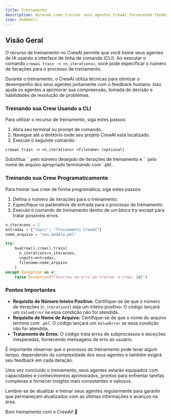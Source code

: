 ```yaml
---
title: Treinamento
description: Aprenda como treinar seus agentes CrewAI fornecendo feedback desde o início e obtenha resultados consistentes.
icon: dumbbell
---
```


## Visão Geral

O recurso de treinamento no CrewAI permite que você treine seus agentes de IA usando a interface de linha de comando (CLI). 
Ao executar o comando `crewai train -n <n_iterations>`, você pode especificar o número de iterações para o processo de treinamento.

Durante o treinamento, o CrewAI utiliza técnicas para otimizar o desempenho dos seus agentes juntamente com o feedback humano. 
Isso ajuda os agentes a aprimorar sua compreensão, tomada de decisão e habilidades de resolução de problemas.

### Treinando sua Crew Usando a CLI

Para utilizar o recurso de treinamento, siga estes passos:

1. Abra seu terminal ou prompt de comando.
2. Navegue até o diretório onde seu projeto CrewAI está localizado.
3. Execute o seguinte comando:

```shell
crewai train -n <n_iterations> <filename> (optional)
```
<Tip>
  Substitua `<n_iterations>` pelo número desejado de iterações de treinamento e `<filename>` pelo nome de arquivo apropriado terminando com `.pkl`.
</Tip>

### Treinando sua Crew Programaticamente

Para treinar sua crew de forma programática, siga estes passos:

1. Defina o número de iterações para o treinamento.
2. Especifique os parâmetros de entrada para o processo de treinamento.
3. Execute o comando de treinamento dentro de um bloco try-except para tratar possíveis erros.

```python Code
n_iteracoes = 2
entradas = {"topic": "Treinamento CrewAI"}
nome_arquivo = "seu_modelo.pkl"

try:
    SuaCrew().crew().train(
      n_iterations=n_iteracoes, 
      inputs=entradas, 
      filename=nome_arquivo
    )
except Exception as e:
    raise Exception(f"Ocorreu um erro ao treinar a crew: {e}")
```

### Pontos Importantes

- **Requisito de Número Inteiro Positivo:** Certifique-se de que o número de iterações (`n_iterations`) seja um inteiro positivo. O código lançará um `ValueError` se essa condição não for atendida.
- **Requisito de Nome de Arquivo:** Certifique-se de que o nome do arquivo termine com `.pkl`. O código lançará um `ValueError` se essa condição não for atendida.
- **Tratamento de Erros:** O código trata erros de subprocessos e exceções inesperadas, fornecendo mensagens de erro ao usuário.

É importante observar que o processo de treinamento pode levar algum tempo, dependendo da complexidade dos seus agentes e também exigirá seu feedback em cada iteração.

Uma vez concluído o treinamento, seus agentes estarão equipados com capacidades e conhecimentos aprimorados, prontos para enfrentar tarefas complexas e fornecer insights mais consistentes e valiosos.

Lembre-se de atualizar e treinar seus agentes regularmente para garantir que permaneçam atualizados com as últimas informações e avanços na área.

Bom treinamento com o CrewAI! 🚀